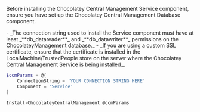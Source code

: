 
<Callout type="info">
    <p>
        Before installing the Chocolatey Central Management Service component, ensure you have set up the Chocolatey Central Management Database component.
    </p>
</Callout>

<Callout type="warning">
    <p>
        - _The connection string used to install the Service component must have at least _**db_datareader**_ and _**db_datawriter**_ permissions on the ChocolateyManagement database._
        - _If you are using a custom SSL certificate, ensure that the certificate is installed  in the LocalMachine\TrustedPeople store on the server where the Chocolatey Central Management Service is being installed._
    </p>
</Callout>


```powershell
$ccmParams = @{
    ConnectionString = 'YOUR CONNECTION STRING HERE'
    Component = 'Service'
}

Install-ChocolateyCentralManagement @ccmParams
```